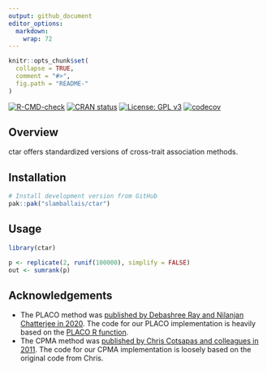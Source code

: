 ```yaml
---
output: github_document
editor_options: 
  markdown: 
    wrap: 72
---
```


<!-- README.md is generated from README.Rmd. Please edit that file -->

```r
knitr::opts_chunk$set(
  collapse = TRUE,
  comment = "#>",
  fig.path = "README-"
)
```

<!-- badges: start -->
[![R-CMD-check](https://github.com/slamballais/ctar/actions/workflows/R-CMD-check.yaml/badge.svg)](https://github.com/slamballais/ctar/actions/workflows/R-CMD-check.yaml)
[![CRAN status](https://www.r-pkg.org/badges/version/ctar)](https://CRAN.R-project.org/package=ctar)
[![License: GPL v3](https://img.shields.io/badge/License-GPLv3-blue.svg)](https://www.gnu.org/licenses/gpl-3.0)
[![codecov](https://codecov.io/gh/slamballais/ctar/graph/badge.svg?token=IUVYSTN6SX)](https://codecov.io/gh/slamballais/ctar)
<!-- badges: end -->

## Overview

ctar offers standardized versions of cross-trait association methods.

## Installation

::: pkgdown-devel
```r
# Install development version from GitHub
pak::pak("slamballais/ctar")
```
:::

## Usage

```r
library(ctar)

p <- replicate(2, runif(100000), simplify = FALSE)
out <- sumrank(p)
```

## Acknowledgements

* The PLACO method was [published by Debashree Ray and Nilanjan Chatterjee in 2020](https://doi.org/10.1371/journal.pgen.1009218). The code for our PLACO implementation is heavily based on the [PLACO R function](https://github.com/RayDebashree/PLACO).
* The CPMA method was [published by Chris Cotsapas and colleagues in 2011](https://doi.org/10.1371/journal.pgen.1002254). The code for our CPMA implementation is loosely based on the original code from Chris.
